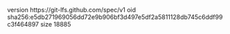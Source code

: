 version https://git-lfs.github.com/spec/v1
oid sha256:e5db271969056dd72e9b906bf3d497e5df2a5811128db745c6ddf99c3f464897
size 18885
